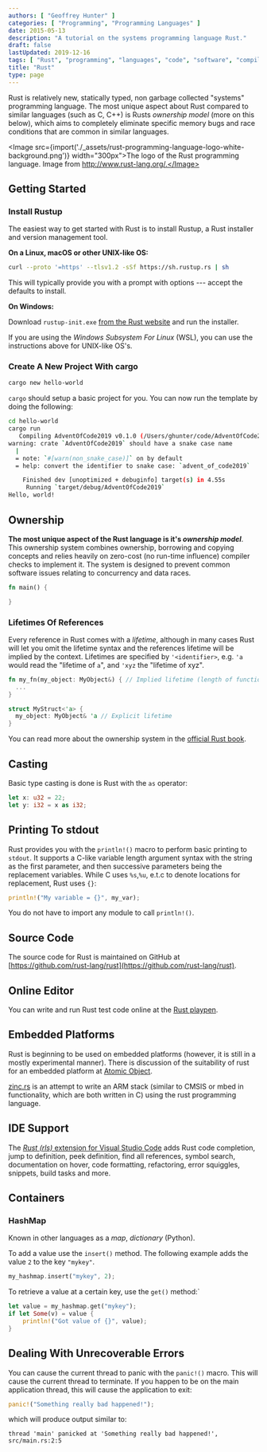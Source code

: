 ```yaml
---
authors: [ "Geoffrey Hunter" ]
categories: [ "Programming", "Programming Languages" ]
date: 2015-05-13
description: "A tutorial on the systems programming language Rust."
draft: false
lastUpdated: 2019-12-16
tags: [ "Rust", "programming", "languages", "code", "software", "compiled", "panic", "containers", "HashMap", "hash", "maps", "dictionaries", "Rustup", "cargo", "ownership", "casting", "stdout", "IDEs" ]
title: "Rust"
type: page
---
```



Rust is relatively new, statically typed, non garbage collected "systems" programming language. The most unique aspect about Rust compared to similar languages (such as C, C++) is Rusts _ownership model_ (more on this below), which aims to completely eliminate specific memory bugs and race conditions that are common in similar languages.

<Image src={import('./_assets/rust-programming-language-logo-white-background.png')} width="300px">The logo of the Rust programming language. Image from http://www.rust-lang.org/.</Image>

## Getting Started

### Install Rustup

The easiest way to get started with Rust is to install Rustup, a Rust installer and version management tool.

**On a Linux, macOS or other UNIX-like OS:**

```sh
curl --proto '=https' --tlsv1.2 -sSf https://sh.rustup.rs | sh
```

This will typically provide you with a prompt with options --- accept the defaults to install.

**On Windows:**

Download `rustup-init.exe` [from the Rust website](https://www.rust-lang.org/tools/install) and run the installer.

If you are using the _Windows Subsystem For Linux_ (WSL), you can use the instructions above for UNIX-like OS's.

### Create A New Project With cargo

```sh
cargo new hello-world
```

`cargo` should setup a basic project for you. You can now run the template by doing the following:

```sh
cd hello-world
cargo run
   Compiling AdventOfCode2019 v0.1.0 (/Users/ghunter/code/AdventOfCode2019)
warning: crate `AdventOfCode2019` should have a snake case name
  |
  = note: `#[warn(non_snake_case)]` on by default
  = help: convert the identifier to snake case: `advent_of_code2019`

    Finished dev [unoptimized + debuginfo] target(s) in 4.55s
     Running `target/debug/AdventOfCode2019`
Hello, world!
```

## Ownership

**The most unique aspect of the Rust language is it's _ownership model_**. This ownership system combines ownership, borrowing and copying concepts and relies heavily on zero-cost (no run-time influence) compiler checks to implement it. The system is designed to prevent common software issues relating to concurrency and data races.

```rust
fn main() {

}
```

### Lifetimes Of References

Every reference in Rust comes with a _lifetime_, although in many cases Rust will let you omit the lifetime syntax and the references lifetime will be implied by the context. Lifetimes are specified by `'<identifier>`, e.g. `'a` would read the "lifetime of `a`", and `'xyz` the "lifetime of xyz".

```rust
fn my_fn(my_object: MyObject&) { // Implied lifetime (length of function)
  ...
}

struct MyStruct<'a> {
  my_object: MyObject& 'a // Explicit lifetime
}
```

You can read more about the ownership system in the [official Rust book](https://doc.rust-lang.org/book/ownership.html).

## Casting

Basic type casting is done is Rust with the `as` operator:

```rust
let x: u32 = 22;
let y: i32 = x as i32;
```

## Printing To stdout

Rust provides you with the `println!()` macro to perform basic printing to `stdout`. It supports a C-like variable length argument syntax with the string as the first parameter, and then successive parameters being the replacement variables. While C uses `%s`,`%u`, e.t.c to denote locations for replacement, Rust uses `{}`:

```rust
println!("My variable = {}", my_var);
```

You do not have to import any module to call `println!()`.

## Source Code

The source code for Rust is maintained on GitHub at [https://github.com/rust-lang/rust](https://github.com/rust-lang/rust).

## Online Editor

You can write and run Rust test code online at the [Rust playpen](https://play.rust-lang.org/).

## Embedded Platforms

Rust is beginning to be used on embedded platforms (however, it is still in a mostly experimental manner). There is discussion of the suitability of rust for an embedded platform at [Atomic Object](http://spin.atomicobject.com/2015/02/20/rust-language-c-embedded/).

[zinc.rs](http://zinc.rs/) is an attempt to write an ARM stack (similar to CMSIS or mbed in functionality, which are both written in C) using the rust programming language.

## IDE Support

The [_Rust (rls)_ extension for Visual Studio Code](https://marketplace.visualstudio.com/items?itemName=rust-lang.rust) adds Rust code completion, jump to definition, peek definition, find all references, symbol search, documentation on hover, code formatting, refactoring, error squiggles, snippets, build tasks and more.

## Containers

### HashMap

Known in other languages as a _map_, _dictionary_ (Python).

To add a value use the `insert()` method. The following example adds the value `2` to the key `"mykey"`.

```rust
my_hashmap.insert("mykey", 2);
```

To retrieve a value at a certain key, use the `get()` method:`

```rust
let value = my_hashmap.get("mykey");
if let Some(v) = value {
    println!("Got value of {}", value);
}
```

## Dealing With Unrecoverable Errors

You can cause the current thread to panic with the `panic!()` macro. This will cause the current thread to terminate. If you happen to be on the main application thread, this will cause the application to exit:

```rust
panic!("Something really bad happened!");
```

which will produce output similar to:

```text
thread 'main' panicked at 'Something really bad happened!', src/main.rs:2:5
```